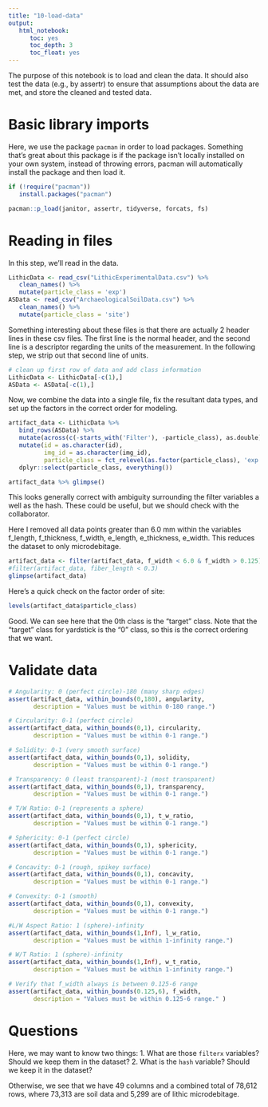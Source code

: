 ```yaml
---
title: "10-load-data"
output:
   html_notebook:
      toc: yes
      toc_depth: 3
      toc_float: yes
---
```


The purpose of this notebook is to load and clean the data.  It should also test the data (e.g., by assertr) to ensure that assumptions about the data are met, and store the cleaned and tested data.

# Basic library imports
Here, we use the package `pacman` in order to load packages.  Something that's great about this package is if the package isn't locally installed on your own system, instead of throwing errors, pacman will automatically install the package and then load it.
```r
if (!require("pacman"))
   install.packages("pacman")

pacman::p_load(janitor, assertr, tidyverse, forcats, fs)
```

# Reading in files
In this step, we'll read in the data.
```r
LithicData <- read_csv("LithicExperimentalData.csv") %>%
   clean_names() %>%
   mutate(particle_class = 'exp')
ASData <- read_csv("ArchaeologicalSoilData.csv") %>%
   clean_names() %>%
   mutate(particle_class = 'site')
```

Something interesting about these files is that there are actually 2 header lines in these csv files.  The first line is the normal header, and the second line is a descriptor regarding the units of the measurement.  In the following step, we strip out that second line of units.

```r
# clean up first row of data and add class information
LithicData <- LithicData[-c(1),] 
ASData <- ASData[-c(1),]
```

Now, we combine the data into a single file, fix the resultant data types, and set up the factors in the correct order for modeling.
```r
artifact_data <- LithicData %>%
   bind_rows(ASData) %>%
   mutate(across(c(-starts_with('Filter'), -particle_class), as.double)) %>%
   mutate(id = as.character(id),
          img_id = as.character(img_id),
          particle_class = fct_relevel(as.factor(particle_class), 'exp', 'site')) %>%
   dplyr::select(particle_class, everything())
```

```r
artifact_data %>% glimpse()
```
This looks generally correct with ambiguity surrounding the filter variables a well as the hash.  These could be useful, but we should check with the collaborator.

Here I removed all data points greater than 6.0 mm within the variables f_length, f_thickness, f_width, e_length, e_thickness, e_width. This reduces the dataset to only microdebitage.

```r
artifact_data <- filter(artifact_data, f_width < 6.0 & f_width > 0.125) 
#filter(artifact_data, fiber_length < 0.3)
glimpse(artifact_data)
```

Here's a quick check on the factor order of site:
```r
levels(artifact_data$particle_class)
```
Good.  We can see here that the 0th class is the "target" class.  Note that the "target" class for yardstick is the "0" class, so this is the correct ordering that we want.

# Validate data
```r

# Angularity: 0 (perfect circle)-180 (many sharp edges)
assert(artifact_data, within_bounds(0,180), angularity, 
       description = "Values must be within 0-180 range.")

# Circularity: 0-1 (perfect circle)
assert(artifact_data, within_bounds(0,1), circularity,
       description = "Values must be within 0-1 range.")

# Solidity: 0-1 (very smooth surface)
assert(artifact_data, within_bounds(0,1), solidity,
       description = "Values must be within 0-1 range.")

# Transparency: 0 (least transparent)-1 (most transparent)
assert(artifact_data, within_bounds(0,1), transparency,
       description = "Values must be within 0-1 range.")

# T/W Ratio: 0-1 (represents a sphere)
assert(artifact_data, within_bounds(0,1), t_w_ratio,
       description = "Values must be within 0-1 range.")

# Sphericity: 0-1 (perfect circle)
assert(artifact_data, within_bounds(0,1), sphericity,
       description = "Values must be within 0-1 range.")

# Concavity: 0-1 (rough, spikey surface)
assert(artifact_data, within_bounds(0,1), concavity,
       description = "Values must be within 0-1 range.")

# Convexity: 0-1 (smooth)
assert(artifact_data, within_bounds(0,1), convexity,
       description = "Values must be within 0-1 range.")

#L/W Aspect Ratio: 1 (sphere)-infinity
assert(artifact_data, within_bounds(1,Inf), l_w_ratio,
       description = "Values must be within 1-infinity range.")

# W/T Ratio: 1 (sphere)-infinity
assert(artifact_data, within_bounds(1,Inf), w_t_ratio,
       description = "Values must be within 1-infinity range.")

# Verify that f_width always is between 0.125-6 range
assert(artifact_data, within_bounds(0.125,6), f_width,
       description = "Values must be within 0.125-6 range." )
```

# Questions
Here, we may want to know two things:
1. What are those `filterx` variables?  Should we keep them in the dataset?
2. What is the `hash` variable?  Should we keep it in the dataset?

Otherwise, we see that we have 49 columns and a combined total of 78,612 rows, where 73,313 are soil data and 5,299 are of lithic microdebitage.
